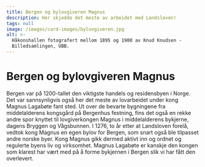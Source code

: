 ```yaml
---
title: Bergen og bylovgiveren Magnus
description: Her skjedde det meste av arbeidet med Landsloven!
tags: null
image: /images/card-images/bylovgiveren.jpg
alt: >-
  Håkonshallen fotografert mellom 1895 og 1900 av Knud Knudsen -
  Billedsamlingen, UBB.
---
```



# Bergen og bylovgiveren Magnus

<Container stil="initial side">
    Bergen var på 1200-tallet den viktigste handels og residensbyen i Norge. Det var sannsynligvis også her det meste av lovarbeidet under kong Magnus Lagabøte fant sted. Ut over de bevarte bygningene fra middelalderens kongsgård på Bergenhus festning, fins det også en rekke andre spor knyttet til lovgiverkongen Magnus i middelalderens bykjerne, dagens Bryggen og Vågsbunnen. I 1276, to år etter at Landsloven forelå, vedtok kong Magnus en egen bylov for Bergen, som snart også ble tilpasset andre norske byer. Kong Magnus gikk dermed aktivt inn og ordnet og regulerte byens liv og virksomhet. Magnus Lagabøte er kanskje den kongen som klarest har vært med på å forme bykjernen i Bergen slik vi har fått den overlevert.
</Container>

<Figure
    image="/images/introduksjon/kart over kirker og klostre.jpg"
    title="Kart over kirker og kloster i Bergen i Magnus Lagabøtes tid. Illustrasjon: Tine Erika Fuglseth og Alf Tore Hommedal."
    alt="Kart over kirker og kloster i Bergen i Magnus Lagabøtes tid."
>
</Figure>
